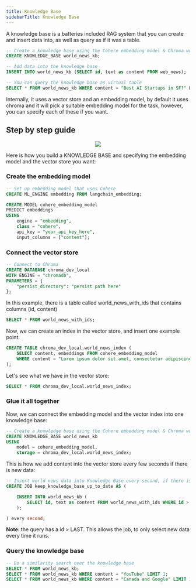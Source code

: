 ```yaml
---
title: Knowledge Base
sidebarTitle: Knowledge Base
---
```


A knowledge base is a batteries included RAG system that you can create and insert data into, as well as query as if it was a table.


```sql
-- Create a knowledge base using the Cohere embedding model & Chroma world news index
CREATE KNOWLEDGE_BASE world_news_kb;

-- Add data into the knowledge base
INSERT INTO world_news_kb (SELECT id, text as content FROM web_news);

-- You can query the knowledge base as virtual table
SELECT * FROM world_news_kb WHERE content = "Best AI Startups in SF?" LIMIT 10;
```

Internally, it uses a vector store and an embedding model, by default it uses chroma and it will pick a suitable embedding model for the task, however, you can specify each of these if you want.

## Step by step guide


<p align="center">
  <img src="https://docs.google.com/drawings/d/e/2PACX-1vTVmUqhoFXLF3ncL0NWwgdPjI7Hj19f-5xU8ED31ntYvlsTM3poM9zZKwcrEwzvxJrOhl2raIFKWlsp/pub?w=1342&h=681" />
</p>


Here is how you build a KNOWLEDGE BASE and specifying the embedding model and the vector store you want:

### Create the embedding model

```sql
-- Set up embedding model that uses Cohere
CREATE ML_ENGINE embedding FROM langchain_embedding;
```

```sql
CREATE MODEL cohere_embedding_model
PREDICT embeddings
USING
	engine = "embedding",
	class = "cohere",
	api_key = "your_api_key_here",
	input_columns = ["content"];
```

### Connect the vector store

```sql
-- Connect to Chroma
CREATE DATABASE chroma_dev_local
WITH ENGINE = "chromadb",
PARAMETERS = {
	"persist_directory": "persist path here"
};
```

In this example, there is a table called world_news_with_ids that contains columns (id, content)

```sql
SELECT * FROM world_news_with_ids;
```

Now, we can create an index in the vector store, and insert one example point:

```sql
CREATE TABLE chroma_dev_local.world_news_index (
	SELECT content, embeddings FROM cohere_embedding_model
	WHERE content = "Lorem ipsum dolor sit amet, consectetur adipiscing elit, sed do eiusmod tempor incididunt ut labore et dolore magna aliqua. Tristique sollicitudin nibh sit amet commodo nulla. Risus sed vulputate odio ut enim blandit volutpat. Suspendisse ultrices gravida dictum fusce ut placerat orci. Eget nulla facilisi etiam dignissim diam. Aenean euismod elementum nisi quis eleifend quam. Ac placerat vestibulum lectus mauris ultrices eros in. Sed turpis tincidunt id aliquet risus feugiat in ante metus. Pellentesque habitant morbi tristique senectus et netus. Imperdiet massa tincidunt nunc pulvinar sapien et ligula. Leo in vitae turpis massa sed elementum tempus egestas. Aliquam malesuada bibendum arcu vitae elementum curabitur. Sit amet tellus cras adipiscing. Enim ut tellus elementum sagittis vitae et leo. Donec pretium vulputate sapien nec."
);
```

Let's see what we have in the vector store:

```sql
SELECT * FROM chroma_dev_local.world_news_index;
```

### Glue it all together 

Now, we can connect the embedding model and the vector index into one knowledge base:

```sql
-- Create a knowledge base using the Cohere embedding model & Chroma world news index
CREATE KNOWLEDGE_BASE world_news_kb
USING
	model = cohere_embedding_model,
	storage = chroma_dev_local.world_news_index;
```

This is how we add content into the vector store every few seconds if there is new data:

```sql
-- Insert world news data into Knowledge Base every second, if there is new data
CREATE JOB keep_knowledge_base_up_to_date AS (

    INSERT INTO world_news_kb (
        SELECT id, text as content FROM world_news_with_ids WHERE id > LAST
    );

) every second;
```

<strong> Note: </strong> the query has a id > LAST. This allows the job, to only select new data every time it runs.

### Query the knowledge base


```sql
-- Do a similarity search over the knowledge base
SELECT * FROM world_news_kb;
SELECT * FROM world_news_kb WHERE content = "YouTube" LIMIT 1;
SELECT * FROM world_news_kb WHERE content = "Canada and Google" LIMIT 1;
```
